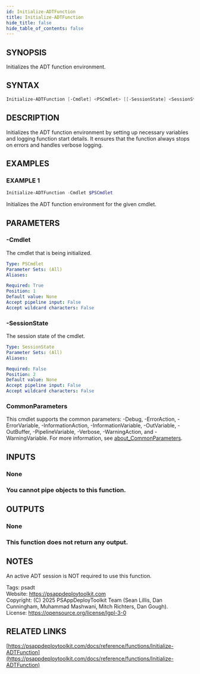 ```yaml
---
id: Initialize-ADTFunction
title: Initialize-ADTFunction
hide_title: false
hide_table_of_contents: false
---
```


## SYNOPSIS

Initializes the ADT function environment.

## SYNTAX

```powershell
Initialize-ADTFunction [-Cmdlet] <PSCmdlet> [[-SessionState] <SessionState>] [<CommonParameters>]
```

## DESCRIPTION

Initializes the ADT function environment by setting up necessary variables and logging function start details.
It ensures that the function always stops on errors and handles verbose logging.

## EXAMPLES

### EXAMPLE 1

```powershell
Initialize-ADTFunction -Cmdlet $PSCmdlet
```

Initializes the ADT function environment for the given cmdlet.

## PARAMETERS

### -Cmdlet

The cmdlet that is being initialized.

```yaml
Type: PSCmdlet
Parameter Sets: (All)
Aliases:

Required: True
Position: 1
Default value: None
Accept pipeline input: False
Accept wildcard characters: False
```

### -SessionState

The session state of the cmdlet.

```yaml
Type: SessionState
Parameter Sets: (All)
Aliases:

Required: False
Position: 2
Default value: None
Accept pipeline input: False
Accept wildcard characters: False
```

### CommonParameters

This cmdlet supports the common parameters: -Debug, -ErrorAction, -ErrorVariable, -InformationAction, -InformationVariable, -OutVariable, -OutBuffer, -PipelineVariable, -Verbose, -WarningAction, and -WarningVariable. For more information, see [about_CommonParameters](http://go.microsoft.com/fwlink/?LinkID=113216).

## INPUTS

### None

### You cannot pipe objects to this function.
## OUTPUTS

### None

### This function does not return any output.
## NOTES
An active ADT session is NOT required to use this function.

Tags: psadt<br />
Website: https://psappdeploytoolkit.com<br />
Copyright: (C) 2025 PSAppDeployToolkit Team (Sean Lillis, Dan Cunningham, Muhammad Mashwani, Mitch Richters, Dan Gough).<br />
License: https://opensource.org/license/lgpl-3-0

## RELATED LINKS

[https://psappdeploytoolkit.com/docs/reference/functions/Initialize-ADTFunction](https://psappdeploytoolkit.com/docs/reference/functions/Initialize-ADTFunction)

